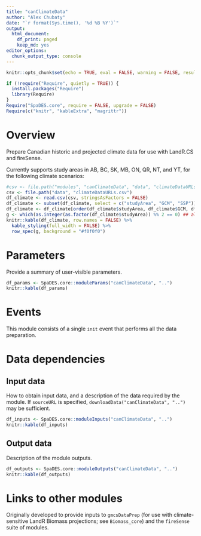 ```yaml
---
title: "canClimateData"
author: "Alex Chubaty"
date: "`r format(Sys.time(), '%d %B %Y')`"
output:
  html_document:
    df_print: paged
    keep_md: yes
editor_options:
  chunk_output_type: console
---
```


```r
knitr::opts_chunk$set(echo = TRUE, eval = FALSE, warning = FALSE, results = "hold")

if (!require("Require", quietly = TRUE)) {
  install.packages("Require")
  library(Require)
}
Require("SpaDES.core", require = FALSE, upgrade = FALSE)
Require(c("knitr", "kableExtra", "magrittr"))
```

# Overview

Prepare Canadian historic and projected climate data for use with LandR.CS and fireSense.

Currently supports study areas in AB, BC, SK, MB, ON, QR, NT, and YT, for the following climate scenarios:

```r
#csv <- file.path("modules", "canClimateData", "data", "climateDataURLs.csv")
csv <- file.path("data", "climateDataURLs.csv")
df_climate <- read.csv(csv, stringsAsFactors = FALSE)
df_climate <- subset(df_climate, select = c("studyArea", "GCM", "SSP")) |> na.omit() |> unique()
df_climate <- df_climate[order(df_climate$studyArea, df_climate$GCM, df_climate$SSP), ]
g <- which(as.integer(as.factor(df_climate$studyArea)) %% 2 == 0) ## alternate by group
knitr::kable(df_climate, row.names = FALSE) %>% 
  kable_styling(full_width = FALSE) %>% 
  row_spec(g, background = "#f0f0f0")
```

# Parameters

Provide a summary of user-visible parameters.

```r
df_params <- SpaDES.core::moduleParams("canClimateData", "..")
knitr::kable(df_params)
```

# Events

This module consists of a single `init` event that performs all the data preparation.

# Data dependencies

## Input data

How to obtain input data, and a description of the data required by the module.
If `sourceURL` is specified, `downloadData("canClimateData", "..")` may be sufficient.

```r
df_inputs <- SpaDES.core::moduleInputs("canClimateData", "..")
knitr::kable(df_inputs)
```

## Output data

Description of the module outputs.

```r
df_outputs <- SpaDES.core::moduleOutputs("canClimateData", "..")
knitr::kable(df_outputs)
```

# Links to other modules

Originally developed to provide inputs to `gmcsDataPrep` (for use with climate-sensitive LandR Biomass projections; see `Biomass_core`) and the `fireSense` suite of modules.
